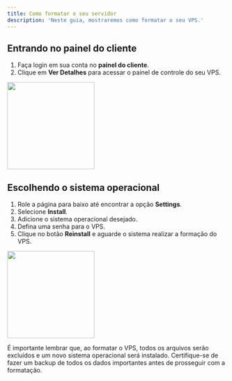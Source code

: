 ```yaml
---
title: Como formatar o seu servidor
description: 'Neste guia, mostraremos como formatar o seu VPS.'
---
```


## Entrando no painel do cliente

1. Faça login em sua conta no **painel do cliente**.
2. Clique em **Ver Detalhes** para acessar o painel de controle do seu VPS.

<img height="200" src="/images/painelclientes.png" />

## Escolhendo o sistema operacional

1. Role a página para baixo até encontrar a opção **Settings**.
2. Selecione **Install**.
3. Adicione o sistema operacional desejado.
4. Defina uma senha para o VPS.
5. Clique no botão **Reinstall** e aguarde o sistema realizar a formação do VPS.

<img height="200" src="/images/formatar-vps/formatar.png" />

<Warning>É importante lembrar que, ao formatar o VPS, todos os arquivos serão excluídos e um novo sistema operacional será instalado. Certifique-se de fazer um backup de todos os dados importantes antes de prosseguir com a formatação.</Warning>